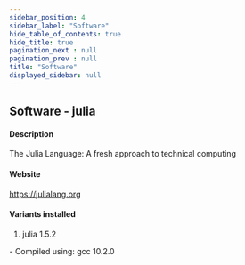 ```yaml
---
sidebar_position: 4
sidebar_label: "Software"
hide_table_of_contents: true
hide_title: true
pagination_next : null
pagination_prev : null
title: "Software"
displayed_sidebar: null
---
```


## Software - julia


#### Description
The Julia Language: A fresh approach to technical computing

#### Website
https://julialang.org

#### Variants installed
1. julia 1.5.2
<div class="ul-circle">
    - Compiled using: gcc 10.2.0
</div>

